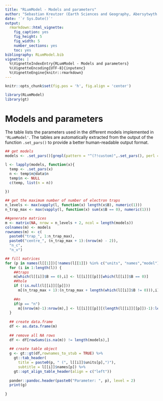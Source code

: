 ```yaml
---
title: "RLumModel - Models and parameters"
author: "Sebastian Kreutzer (Earth Sciences and Geography, Abersytwyth University, UK) & Johannes Friedrich (University of Bayreuth, DE)"
date: '`r Sys.Date()`'
output: 
  rmarkdown::html_vignette:
    fig_caption: yes
    fig_height: 5
    fig_width: 5
    number_sections: yes
    toc: yes
bibliography: RLumModel.bib
vignette: |
  %\VignetteIndexEntry{RLumModel - Models and parameters} 
  %\VignetteEncoding{UTF-8}{inputenc}
  %\VignetteEngine{knitr::rmarkdown} 
---
```


```r
knitr::opts_chunk$set(fig.pos = 'h', fig.align = 'center')
```

```r
library(RLumModel)
library(gt)
```

# Models and parameters

The table lists the parameters used in the different models implemented 
in `'RLumModel'`. The tables are automatically extracted from the output of the
function `.set_pars()` to provide a better human-readable output format. 

```r
## get models
models <- .set_pars()[grepl(pattern = "^(?!custom)",.set_pars(), perl = TRUE)]

l <- lapply(models, function(x){
  temp <- .set_pars(x)
  n <- temp$n@data$n
  temp$n <- NULL
  c(temp, list(n = n))
  
})

## get the maximum number of number of electron traps 
n_levels <- max(vapply(l, function(x) length(x$B), numeric(1)))
n_trap_max <- max(vapply(l, function(x) sum(x$B == 0), numeric(1)))

##generate matrices
m <- matrix(NA, nrow = n_levels + 2, ncol = length(models))
colnames(m) <- models
rownames(m) <- c(
  paste0("trap_", 1:n_trap_max), 
  paste0("centre_", (n_trap_max + 1):(nrow(m) - 2)),
  "n_c",
  "n_v")

## fill matrices
for (p in names(l[[1]])[!names(l[[1]]) %in% c("units", "names","model")]) {
  for (i in 1:length(l)) {
    ##traps
    m[which(l[[i]]$B == 0),i] <- l[[i]][[p]][which(l[[i]]$B == 0)] 
    ##hole
    if (!is.null(l[[i]][[p]])) 
      m[(n_trap_max + 1):(n_trap_max + length(which(l[[i]]$B != 0))),i] <- l[[i]][[p]][which(l[[i]]$B != 0)] 
  
    ##n
    if(p == "n")
      m[(nrow(m)-1):nrow(m),] <- l[[i]][[p]][(length(l[[i]][[p]])-1):length(l[[i]][[p]])]
  }
  
  ## create data.frame
  df <- as.data.frame(m)
  
  ## remove all NA rows
  df <- df[rowSums(is.na(m)) != length(models),]
  
  ## create table object
  g <- gt::gt(df,rownames_to_stub = TRUE) %>%
    gt::tab_header(
      title = paste0(p, " (", l[[i]]$units[p],")"), 
      subtitle = l[[i]]$names[p]) %>%
    gt::opt_align_table_header(align = c("left"))
  
  pander::pandoc.header(paste0("Parameter: ", p), level = 2)
  print(g)
  
}

```


